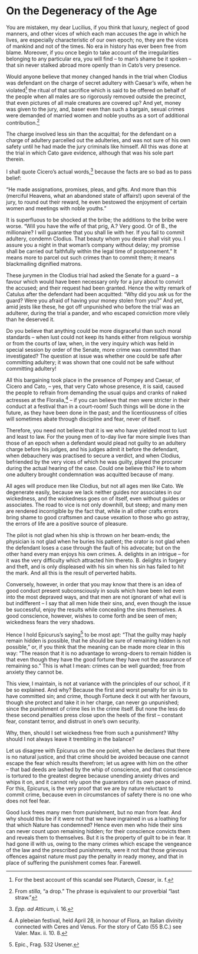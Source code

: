 # On the Degeneracy of the Age

You are mistaken, my dear Lucilius, if you think that luxury, neglect of good manners, and other vices of which each man accuses the age in which he lives, are especially characteristic of our own epoch; no, they are the vices of mankind and not of the times.
No era in history has ever been free from blame.
Moreover, if you once begin to take account of the irregularities belonging to any particular era, you will find -- to man's shame be it spoken -- that sin never stalked abroad more openly than in Cato's very presence.

Would anyone believe that money changed hands in the trial when Clodius was defendant on the charge of secret adultery with Caesar's wife, when he violated[^97-1] the ritual of that sacrifice which is said to be offered on behalf of the people when all males are so rigorously removed outside the precinct, that even pictures of all male creatures are covered up?
And yet, money was given to the jury, and, baser even than such a bargain, sexual crimes were demanded of married women and noble youths as a sort of additional contribution.[^97-2]

The charge involved less sin than the acquittal; for the defendant on a charge of adultery parcelled out the adulteries, and was not sure of his own safety until he had made the jury criminals like himself.
All this was done at the trial in which Cato gave evidence, although that was his sole part therein.

I shall quote Cicero's actual words,[^97-3] because the facts are so bad as to pass belief:

"He made assignations, promises, pleas, and gifts.
And more than this (merciful Heavens, what an abandoned state of affairs!) upon several of the jury, to round out their reward, he even bestowed the enjoyment of certain women and meetings with noble youths."

It is superfluous to be shocked at the bribe; the additions to the bribe were worse.
"Will you have the wife of that prig, A.?
Very good.
Or of B., the millionaire?
I will guarantee that you shall lie with her.
If you fail to commit adultery, condemn Clodius.
That beauty whom you desire shall visit you.
I assure you a night in that woman's company without delay; my promise shall be carried out faithfully within the legal time of postponement."
It means more to parcel out such crimes than to commit them; it means blackmailing dignified matrons.

These jurymen in the Clodius trial had asked the Senate for a guard -- a favour which would have been necessary only for a jury about to convict the accused; and their request had been granted.
Hence the witty remark of Catulus after the defendant had been acquitted: "Why did you ask us for the guard?
Were you afraid of having your money stolen from you?"
And yet, amid jests like these, he got off unpunished who before the trial was an adulterer, during the trial a pander, and who escaped conviction more vilely than he deserved it.

Do you believe that anything could be more disgraceful than such moral standards -- when lust could not keep its hands either from religious worship or from the courts of law, when, in the very inquiry which was held in special session by order of the Senate, more crime was committed than investigated?
The question at issue was whether one could be safe after committing adultery; it was shown that one could not be safe without committing adultery!

All this bargaining took place in the presence of Pompey and Caesar, of Cicero and Cato, -- yes, that very Cato whose presence, it is said, caused the people to refrain from demanding the usual quips and cranks of naked actresses at the Floralia,[^97-4] -- if you can believe that men were stricter in their conduct at a festival than in a court-room!
Such things will be done in the future, as they have been done in the past; and the licentiousness of cities will sometimes abate through discipline and fear, never of itself.

Therefore, you need not believe that it is we who have yielded most to lust and least to law.
For the young men of to-day live far more simple lives than those of an epoch when a defendant would plead not guilty to an adultery charge before his judges, and his judges admit it before the defendant, when debauchery was practised to secure a verdict, and when Clodius, befriended by the very vices of which he was guilty, played the procurer during the actual hearing of the case.
Could one believe this?
He to whom one adultery brought condemnation was acquitted because of many.

All ages will produce men like Clodius, but not all ages men like Cato.
We degenerate easily, because we lack neither guides nor associates in our wickedness, and the wickedness goes on of itself, even without guides or associates.
The road to vice is not only downhill, but steep; and many men are rendered incorrigible by the fact that, while in all other crafts errors bring shame to good craftsmen and cause vexation to those who go astray, the errors of life are a positive source of pleasure.

The pilot is not glad when his ship is thrown on her beam-ends; the physician is not glad when he buries his patient; the orator is not glad when the defendant loses a case through the fault of his advocate; but on the other hand every man enjoys his own crimes.
A. delights in an intrigue -- for it was the very difficulty which attracted him thereto.
B. delights in forgery and theft, and is only displeased with his sin when his sin has failed to hit the mark.
And all this is the result of perverted habits.

Conversely, however, in order that you may know that there is an idea of good conduct present subconsciously in souls which have been led even into the most depraved ways, and that men are not ignorant of what evil is but indifferent -- I say that all men hide their sins, and, even though the issue be successful, enjoy the results while concealing the sins themselves.
A good conscience, however, wishes to come forth and be seen of men; wickedness fears the very shadows.

Hence I hold Epicurus's saying[^97-5] to be most apt: "That the guilty may haply remain hidden is possible, that he should be sure of remaining hidden is not possible," or, if you think that the meaning can be made more clear in this way: "The reason that it is no advantage to wrong-doers to remain hidden is that even though they have the good fortune they have not the assurance of remaining so."
This is what I mean: crimes can be well guarded; free from anxiety they cannot be.

This view, I maintain, is not at variance with the principles of our school, if it be so explained.
And why?
Because the first and worst penalty for sin is to have committed sin; and crime, though Fortune deck it out with her favours, though she protect and take it in her charge, can never go unpunished; since the punishment of crime lies in the crime itself.
But none the less do these second penalties press close upon the heels of the first -- constant fear, constant terror, and distrust in one's own security.

Why, then, should I set wickedness free from such a punishment?
Why should I not always leave it trembling in the balance?

Let us disagree with Epicurus on the one point, when he declares that there is no natural justice, and that crime should be avoided because one cannot escape the fear which results therefrom; let us agree with him on the other -- that bad deeds are lashed by the whip of conscience, and that conscience is tortured to the greatest degree because unending anxiety drives and whips it on, and it cannot rely upon the guarantors of its own peace of mind.
For this, Epicurus, is the very proof that we are by nature reluctant to commit crime, because even in circumstances of safety there is no one who does not feel fear.

Good luck frees many men from punishment, but no man from fear.
And why should this be if it were not that we have ingrained in us a loathing for that which Nature has condemned?
Hence even men who hide their sins can never count upon remaining hidden; for their conscience convicts them and reveals them to themselves.
But it is the property of guilt to be in fear.
It had gone ill with us, owing to the many crimes which escape the vengeance of the law and the prescribed punishments, were it not that those grievous offences against nature must pay the penalty in ready money, and that in place of suffering the punishment comes fear.
Farewell.

[^97-1]: For the best account of this scandal see Plutarch, *Caesar*, ix. f.

[^97-2]: From *stilla*, "a drop." The phrase is equivalent to our proverbial "last straw."

[^97-3]: *Epp. ad Atticum*, i. 16.

[^97-4]: A plebeian festival, held April 28, in honour of Flora, an Italian divinity connected with Ceres and Venus. For the story of Cato (55 B.C.) see Valer. Max. ii. 10. 8.

[^97-5]: Epic., Frag. 532 Usener.